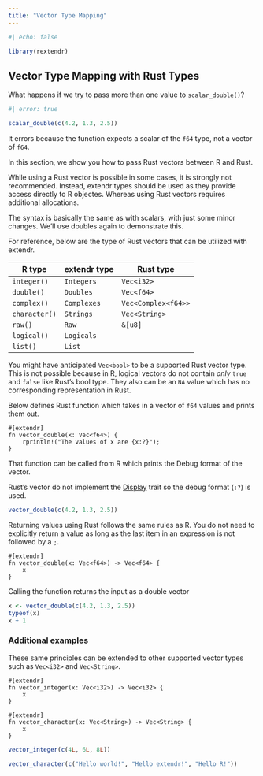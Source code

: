 ```yaml
---
title: "Vector Type Mapping"
---
```


```r
#| echo: false

library(rextendr)

```

## Vector Type Mapping with Rust Types

What happens if we try to pass more than one value to `scalar_double()`?

```r
#| error: true

scalar_double(c(4.2, 1.3, 2.5))

```

It errors because the function expects a scalar of the `f64` type, not a vector
of `f64`.

In this section, we show you how to pass Rust vectors between R and Rust.

::: callout-important
While using a Rust vector is possible in some cases, it is strongly not
recommended. Instead, extendr types should be used as they provide access
directly to R objectes. Whereas using Rust vectors requires additional
allocations.
:::

The syntax is basically the same as with scalars, with just some minor changes.
We'll use doubles again to demonstrate this.

For reference, below are the type of Rust vectors that can be utilized with
extendr.

| R type        | extendr type | Rust type           |
|---------------|--------------|---------------------|
| `integer()`   | `Integers`   | `Vec<i32>`          |
| `double()`    | `Doubles`    | `Vec<f64>`          |
| `complex()`   | `Complexes`  | `Vec<Complex<f64>>` |
| `character()` | `Strings`    | `Vec<String>`       |
| `raw()`       | `Raw`        | `&[u8]`             |
| `logical()`   | `Logicals`   |                     |
| `list()`      | `List`       |                     |

::: callout-note
You might have anticipated `Vec<bool>` to be a supported Rust vector type. This
is not possible because in R, logical vectors do not contain *only* `true` and
`false` like Rust's bool type. They also can be an `NA` value which has no
corresponding representation in Rust.
:::

Below defines Rust function which takes in a vector of `f64` values and prints
them out.

```extendrsrc
#[extendr]
fn vector_double(x: Vec<f64>) {
    rprintln!("The values of x are {x:?}");
}
```

That function can be called from R which prints the Debug format of the vector.

::: callout-tip
Rust's vector do not implement the
[Display](https://doc.rust-lang.org/std/fmt/trait.Display.html) trait so the
debug format (`:?`) is used.
:::

```r
vector_double(c(4.2, 1.3, 2.5))
```

Returning values using Rust follows the same rules as R. You do not need to
explicitly return a value as long as the last item in an expression is not
followed by a `;`.

```extendrsrc
#[extendr]
fn vector_double(x: Vec<f64>) -> Vec<f64> { 
    x 
}
```

Calling the function returns the input as a double vector

```r
x <- vector_double(c(4.2, 1.3, 2.5))
typeof(x)
x + 1
```

### Additional examples

These same principles can be extended to other supported vector types such as
`Vec<i32>` and `Vec<String>`.

```extendrsrc
#[extendr]
fn vector_integer(x: Vec<i32>) -> Vec<i32> { 
    x
}

#[extendr]
fn vector_character(x: Vec<String>) -> Vec<String> {
    x 
}
```

```r
vector_integer(c(4L, 6L, 8L))

vector_character(c("Hello world!", "Hello extendr!", "Hello R!"))
```